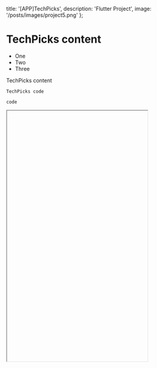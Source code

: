   title: '[APP]TechPicks',
  description: 'Flutter Project',
  image: '/posts/images/project5.png'
};

# TechPicks content

- One
- Two
- Three

TechPicks content

```
TechPicks code
```

`code`

<iframe
  src=""
  width="375px"        
  height="667px"       
  style={{ 
    border: '1px solid #ccc', 
    borderRadius: '8px',
    boxShadow: '0 0 10px rgba(0,0,0,0.1)',
    display: 'block',
    margin: '0 auto'
  }}
  title="TechPicks Demo"
/>
